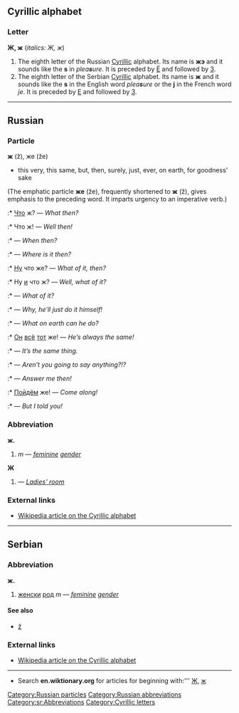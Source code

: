 ==Cyrillic alphabet==
===Letter===
'''Ж, ж''' (''italics: Ж, ж'')

#The eighth letter of the Russian [[Cyrillic]] alphabet. Its name is '''жэ''' {{IPAchar|(žɛ)}} and it sounds like the '''s''' in ''plea'''s'''ure''. It is preceded by [[ё|Ё]] and followed by [[з|З]].
#The eighth letter of the Serbian [[Cyrillic]] alphabet. Its name is '''ж''' {{IPAchar|(žɛ)}} and it sounds like the '''s''' in the English word ''plea'''s'''ure'' or the '''j''' in the French word ''je''. It is preceded by [[е|Е]] and followed by [[з|З]].


----

==Russian==
[[Category:Russian particles]]
[[Category:Russian abbreviations]]
===Particle===
'''ж''' (ž), же (že)

* this very, this same, but, then, surely, just, ever, on earth, for goodness’ sake<br>
(The emphatic particle '''же''' (že), frequently shortened to '''ж''' (ž), gives emphasis to the preceding word. It imparts urgency to an imperative verb.)
:* [[Что]] ж? — ''What then?''
:* Что ж! — ''Well then!''
:* {{RUchar|[[когда|Когда́]] же?}} — ''When then?''
:* {{RUchar|[[Где]] же э́то?}} — ''Where is it then?''
:* [[Ну]] что же? — ''What of it, then?''
:* Ну [[и]] что ж? — ''Well, what of it?''
:* {{RUchar|Что ж [[из]] [[этот|э́того]]?}} — ''What of it?''
:* {{RUchar|Что ж, [[он]] [[сам]] э́то [[делать|сде́лает]]!}} — ''Why, he’ll just do it himself!''
:* {{RUchar|Что же [[он|ему́]] [[делать|де́лать]]?}} — ''What on earth can he do?''
:* [[Он]] [[все|всё]] [[тот]] же! — ''He’s always the same!''
:* {{RUchar|Это то́ же [[самый|са́мое]].}} — ''It’s the same thing.''
:* {{RUchar|[[говорить|Говори́те]] же!}} — ''Aren’t you going to say anything?!?''
:* {{RUchar|[[отвечать|Отвеча́йте]] же?}} — ''Answer me then!''
:* [[идти|Пойдём]] же! — ''Come along!''
:* {{RUchar|[[Я]] же [[ты|тебе́]] [[говорить|сказа́л]]!}} — ''But I told you!''

===Abbreviation===
'''ж.'''
#{{RUchar|[[женский|же́нский]] [[род]]}} ''m'' — ''[[feminine]] [[gender]]''

'''Ж'''
#{{RUchar|[[женская|же́нская]] ([[уборная|убо́рная]])}} — ''[[Ladies' room]]''

===External links===
*[[w:Cyrillic alphabet|Wikipedia article on the Cyrillic alphabet]]


----
==Serbian==
===Abbreviation===
'''ж.'''
#[[женски]] [[род]] ''m'' — ''[[feminine]] [[gender]]''
====See also====
*[[ž]]

===External links===
*[[w:Cyrillic alphabet|Wikipedia article on the Cyrillic alphabet]]
[[Category:sr:Abbreviations]]

----

*Search '''en.wiktionary.org''' for articles for beginning with:''' [http://wiktionary.org/w/wiki.phtml?title=Special:Allpages&from=Ж Ж], [http://wiktionary.org/w/wiki.phtml?title=Special:Allpages&from=ж ж]

[[Category:Cyrillic letters]]